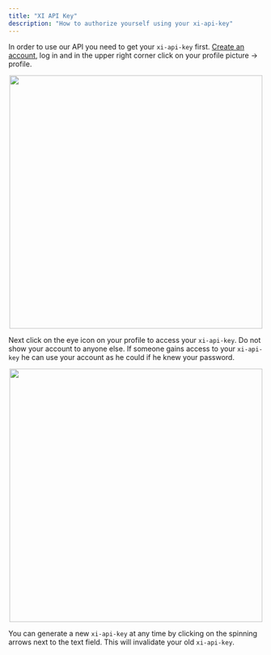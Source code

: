 ```yaml
---
title: "XI API Key"
description: "How to authorize yourself using your xi-api-key"
---
```


In order to use our API you need to get your `xi-api-key` first.
[Create an account](https://beta.elevenlabs.io/sign-up), log in
and in the upper right corner click on your profile picture -> profile.

<p align="center">
  <img src="/images/visit-profile.png" width="500"/>
</p>

Next click on the eye icon on your profile to access your `xi-api-key`.
Do not show your account to anyone else. If someone gains access to your `xi-api-key`
he can use your account as he could if he knew your password.

<p align="center">
  <img src="/images/profile-settings.png" width="500"/>
</p>

You can generate a new `xi-api-key` at any time by clicking on the spinning arrows
next to the text field. This will invalidate your old `xi-api-key`.
